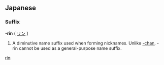 {{also|rin}}
==Japanese==

===Suffix===
'''-rin''' ( [[リン]] )

# A diminutive name suffix used when forming nicknames.  Unlike [[-chan]], -rin cannot be used as a general-purpose name suffix.

[[Category:Japanese suffixes|rin]]